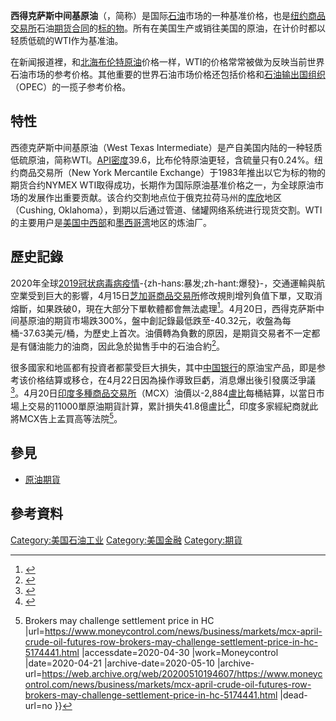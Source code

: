 '''西得克萨斯中间基原油'''（{{lang-en|'''West Texas Intermediate'''}}，简称{{lang|en|'''WTI'''}}）是国际[[石油|石油]]市场的一种基准价格，也是[[纽约商品交易所|纽约商品交易所]]石油[[期货|期货]][[合同|合同]]的[[标的物|标的物]]。所有在美国生产或销往美国的原油，在计价时都以轻质低硫的WTI作为基准油。

在新闻报道裡，和[[北海_(大西洋)|北海]][[Brent_Crude|布伦特原油]]价格一样，WTI的价格常常被做为反映当前世界石油市场的参考价格。其他重要的世界石油市场价格还包括{{link-en|迪拜原油|Dubai Crude}}价格和[[石油输出国组织|石油输出国组织]]（OPEC）的一揽子参考价格。

==特性==

西德克萨斯中间基原油（West Texas Intermediate）是产自美国内陆的一种轻质低硫原油，简称WTI。[[API比重|API密度]]39.6，比布伦特原油更轻，含硫量只有0.24%。纽约商品交易所（New York Mercantile Exchange）于1983年推出以它为标的物的期货合约NYMEX WTI取得成功，长期作为国际原油基准价格之一，为全球原油市场的发展作出重要贡献。该合约交割地点位于俄克拉荷马州的[[库欣_(俄克拉何马州)|库欣]]地区（Cushing, Oklahoma），到期以后通过管道、储罐网络系统进行现货交割。WTI的主要用户是[[美国中西部|美国中西部]]和[[墨西哥湾|墨西哥湾]]地区的炼油厂。

==歷史記錄==
2020年全球[[2019冠状病毒病疫情|2019冠状病毒病疫情]]-{zh-hans:暴发;zh-hant:爆發}-，交通運輸與航空業受到巨大的影響，4月15日[[芝加哥商品交易所|芝加哥商品交易所]]修改規則增列負值下單，又取消熔斷，如果跌破0，現在大部分下單軟體都會無法處理<ref>{{cite news |author1=朱成志 |title=禿鷹計畫來了 積極選股進場吧 |url=https://money.udn.com/money/story/5630/4519172 |accessdate=2020-04-30 |work=經濟日報 |date=2020-04-25 |language=zh-TW |archive-date=2020-06-02 |archive-url=https://web.archive.org/web/20200602095023/https://money.udn.com/money/story/5630/4519172 |dead-url=no }}</ref>。4月20日，西得克萨斯中间基原油的期貨市場跌300%，盤中創記錄最低跌至-40.32元，收盤為每桶-37.63美元/桶，为歷史上首次。油價轉為負數的原因，是期貨交易者不一定都是有儲油能力的油商，因此急於拋售手中的石油合約<ref>{{cite news |author1=宛然 |title=【油價暴跌】單日瀉300% 美油期貨史上首見負油價 原因為何？ |url=https://www.hk01.com/%E8%B2%A1%E7%B6%93%E5%BF%AB%E8%A8%8A/463369 |accessdate=2020-04-21 |work=香港01 |date=2020-04-21 |language=zh-HK}}</ref>。

很多國家和地區都有投資者都蒙受巨大損失，其中[[中国银行|中国银行]]的原油宝产品，即是参考该价格结算或移仓，在4月22日因為操作導致巨虧，消息爆出後引發廣泛爭議<ref>{{Cite web|title=中行原油宝刷屏：一夜巨损900万 倒欠银行500万|url=https://finance.jrj.com.cn/2020/04/22193829350866.shtml|accessdate=|author=|date=|format=|publisher=|language=|archive-date=2020-04-26|archive-url=https://web.archive.org/web/20200426122848/http://finance.jrj.com.cn/2020/04/22193829350866.shtml|dead-url=no}}</ref>。4月20日[[印度多種商品交易所|印度多種商品交易所]]（MCX）油價以-2,884[[印度盧比|盧比]]每桶結算，以當日市場上交易的11000單原油期貨計算，累計損失41.8億盧比<ref>{{cite news |author1=Chitranjan Kumar |title=WTI crude oil price drop effect: MCX settles April crude oil contract in negative |url=https://www.businesstoday.in/markets/commodities/wti-crude-oil-price-drop-effect-mcx-settles-april-crude-oil-contract-in-negative/story/401641.html |accessdate=2020-04-30 |work=www.businesstoday.in |date=2020-04-21 |archive-date=2020-04-29 |archive-url=https://web.archive.org/web/20200429093243/https://www.businesstoday.in/markets/commodities/wti-crude-oil-price-drop-effect-mcx-settles-april-crude-oil-contract-in-negative/story/401641.html |dead-url=no }}</ref>，印度多家經紀商就此將MCX告上孟買高等法院<ref>{{cite news |author1=Tarun Sharma |title=MCX April crude oil futures row {{!}} Brokers may challenge settlement price in HC |url=https://www.moneycontrol.com/news/business/markets/mcx-april-crude-oil-futures-row-brokers-may-challenge-settlement-price-in-hc-5174441.html |accessdate=2020-04-30 |work=Moneycontrol |date=2020-04-21 |archive-date=2020-05-10 |archive-url=https://web.archive.org/web/20200510194607/https://www.moneycontrol.com/news/business/markets/mcx-april-crude-oil-futures-row-brokers-may-challenge-settlement-price-in-hc-5174441.html |dead-url=no }}</ref>。

== 參見 ==
* [[原油期貨|原油期貨]]

==參考資料==
{{Reflist}}

[[Category:美国石油工业|Category:美国石油工业]]
[[Category:美国金融|Category:美国金融]]
[[Category:期貨|Category:期貨]]
